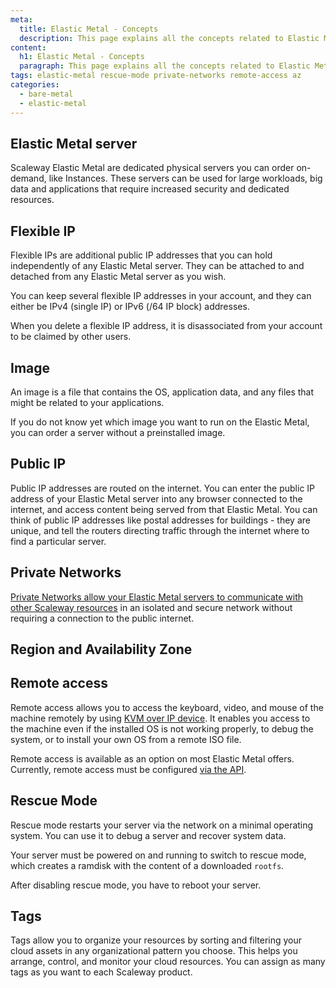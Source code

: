 ```yaml
---
meta:
  title: Elastic Metal - Concepts
  description: This page explains all the concepts related to Elastic Metal servers
content:
  h1: Elastic Metal - Concepts
  paragraph: This page explains all the concepts related to Elastic Metal servers
tags: elastic-metal rescue-mode private-networks remote-access az
categories:
  - bare-metal
  - elastic-metal
---
```


<Concept opened>

## Elastic Metal server

Scaleway Elastic Metal are dedicated physical servers you can order on-demand, like Instances. These servers can be used for large workloads, big data and applications that require increased security and dedicated resources.

</Concept>

<Concept opened>

## Flexible IP

Flexible IPs are additional public IP addresses that you can hold independently of any Elastic Metal server. They can be attached to and detached from any Elastic Metal server as you wish.

You can keep several flexible IP addresses in your account, and they can either be IPv4 (single IP) or IPv6 (/64 IP block) addresses.

When you delete a flexible IP address, it is disassociated from your account to be claimed by other users.

</Concept>

<Concept opened>

## Image

An image is a file that contains the OS, application data, and any files that might be related to your applications.

If you do not know yet which image you want to run on the Elastic Metal, you can order a server without a preinstalled image.

</Concept >

<Concept>

## Public IP

Public IP addresses are routed on the internet. You can enter the public IP address of your Elastic Metal server into any browser connected to the internet, and access content being served from that Elastic Metal. You can think of public IP addresses like postal addresses for buildings - they are unique, and tell the routers directing traffic through the internet where to find a particular server.

</Concept>

<Concept>

## Private Networks

[Private Networks allow your Elastic Metal servers to communicate with other Scaleway resources](/bare-metal/elastic-metal/how-to/use-private-networks/) in an isolated and secure network without requiring a connection to the public internet.

</Concept>

<Concept>

## Region and Availability Zone

<Macro id="region-and-az" />

</Concept>

<Concept>

## Remote access

Remote access allows you to access the keyboard, video, and mouse of the machine remotely by using [KVM over IP device](https://en.wikipedia.org/wiki/KVM_switch#KVM_over_IP_(IPKVM)). It enables you access to the machine even if the installed OS is not working properly, to debug the system, or to install your own OS from a remote ISO file.

Remote access is available as an option on most Elastic Metal offers. Currently, remote access must be configured [via the API](https://www.scaleway.com/en/developers/api/elastic-metal/#path-bmc-access-start-bmc-access).

</Concept>

<Concept>

## Rescue Mode

Rescue mode restarts your server via the network on a minimal operating system. You can use it to debug a server and recover system data.

Your server must be powered on and running to switch to rescue mode, which creates a ramdisk with the content of a downloaded `rootfs`.

After disabling rescue mode, you have to reboot your server.

</Concept>

<Concept>

## Tags

Tags allow you to organize your resources by sorting and filtering your cloud assets in any organizational pattern you choose. This helps you arrange, control, and monitor your cloud resources. You can assign as many tags as you want to each Scaleway product.

</Concept>
